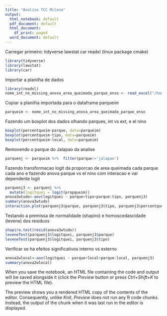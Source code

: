 ```yaml
---
title: "Analise TCC Milena"
output:
  html_notebook: default
  pdf_document: default
  html_document:
    df_print: paged
  word_document: default
---
```


Carregar primeiro: tidyverse lawstat car readxl (linux package cmake)
```r
library(tidyverse)
library(lawstat)
library(car)
```

Importar a planilha de dados

```r
library(readxl)
nome_int_no_missing_anova_area_queimada_parque_enso <- read_excel("/home/rbc2/Documents/pesq-tcc-milena/dados/nome-int-no-missing-anova-area-queimada-parque-enso.xlsx")
```

Copiar a planilha importada para o dataframe parqueim

```r
parqueim <- nome_int_no_missing_anova_area_queimada_parque_enso
```


Fazendo um boxplot dos dados olhando parques, int vs ext, e el nino

```r
boxplot(percentqueim~parque, data=parqueim)
boxplot(percentqueim~tipo, data=parqueim)
boxplot(percentqueim~local, data=parqueim)
```

Removendo o parque do Jalapao da analise

```r
parquenj <- parqueim %>%  filter(parque!='jalapao')
```


Fazendo transformacao logit da proporcao de area queimada cada parque cada ano e fazendo anova parque vs el nino com interacao e var dependente logit

```r
parquenj3 <- parquenj %>% 
  mutate(logitquei = logit(propqueim))
anova3wtudo<-aov(logitquei ~ parque+tipo+parque:tipo, parquenj3)
summary(anova3wtudo)
interaction.plot(parquenj3$parque, parquenj3$tipo, parquenj3$percentqueim)
```

Testando a premissa de normalidade (shapiro) e homoscedascidade (levene) dos residuos

```r
shapiro.test(resid(anova3wtudo))
leveneTest(parquenj3$logitquei, parquenj3$parque)
leveneTest(parquenj3$logitquei, parquenj3$tipo)
```

Verificar se ha efeitos significativos interno vs externo

```r
anova2wlocal<-aov(logitquei ~ parque+local+parque:local, parquenj3)
summary(anova2wlocal)
```

When you save the notebook, an HTML file containing the code and output will be saved alongside it (click the *Preview* button or press *Ctrl+Shift+K* to preview the HTML file).

The preview shows you a rendered HTML copy of the contents of the editor. Consequently, unlike *Knit*, *Preview* does not run any R code chunks. Instead, the output of the chunk when it was last run in the editor is displayed.
